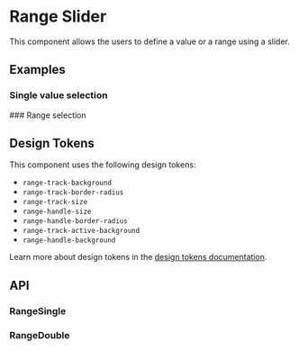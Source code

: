 
<Meta title="Docs/Components/Form/Range" />

# Range Slider
This component allows the users to define a value or a range using a slider.

## Examples
### Single value selection
<Canvas sourceState="shown" of={RangeStories.Single}/>
### Range selection
<Canvas sourceState="shown" of={RangeStories.Double} />

## Design Tokens
This component uses the following design tokens:

- `range-track-background`
- `range-track-border-radius`
- `range-track-size`
- `range-handle-size`
- `range-handle-border-radius`
- `range-track-active-background`
- `range-handle-background`

Learn more about design tokens in the [design tokens documentation](?path=/story/docs-design-tokens-getting-started--page).

## API
### RangeSingle
<ArgTypes of={RangeSingle} />

### RangeDouble
<ArgTypes of={RangeSingle} />
